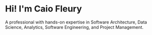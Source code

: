 # Hi! I'm Caio Fleury

A professional with hands-on expertise in Software Architecture, Data Science, Analytics, Software Engineering, and Project Management.